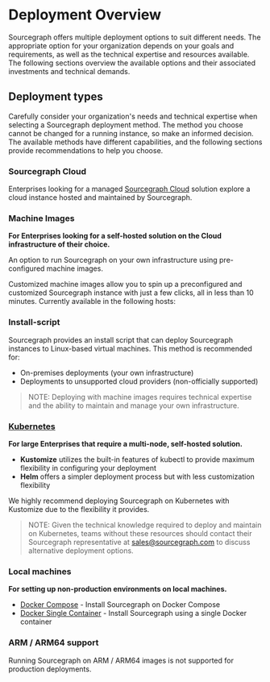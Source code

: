 # Deployment Overview

Sourcegraph offers multiple deployment options to suit different needs. The appropriate option for your organization depends on your goals and requirements, as well as the technical expertise and resources available. The following sections overview the available options and their associated investments and technical demands.

## Deployment types

Carefully consider your organization's needs and technical expertise when selecting a Sourcegraph deployment method. The method you choose cannot be changed for a running instance, so make an informed decision. The available methods have different capabilities, and the following sections provide recommendations to help you choose.

### Sourcegraph Cloud

Enterprises looking for a managed [Sourcegraph Cloud](https://about.sourcegraph.com/get-started?t=enterprise) solution explore a cloud instance hosted and maintained by Sourcegraph.

<LinkCards>

  <LinkCard href="https://about.sourcegraph.com/get-started?t=enterprise" imgSrc="https://sourcegraph.com/.assets/img/sourcegraph-mark.svg" imgAlt="Sourcegraph" title="Get single-tenant instance managed by Sourcegraph." description="Sign up and get a 30 day free trial for your team." />

</LinkCards>

### Machine Images

**For Enterprises looking for a self-hosted solution on the Cloud infrastructure of their choice.**

An option to run Sourcegraph on your own infrastructure using pre-configured machine images.

Customized machine images allow you to spin up a preconfigured and customized Sourcegraph instance with just a few clicks, all in less than 10 minutes. Currently available in the following hosts:

<QuickLinks>
  <QuickLink title="AWS AMIs" icon='lightbulb' href="/admin/deploy/machine-images/aws-ami" />
  <QuickLink title="Azure Images" icon='theming' href="/admin/deploy/machine-images/azure" />
  <QuickLink title="Google Compute Images" icon='presets' href="/admin/deploy/machine-images/gce" />
</QuickLinks>

### Install-script

Sourcegraph provides an install script that can deploy Sourcegraph instances to Linux-based virtual machines. This method is recommended for:

- On-premises deployments (your own infrastructure)
- Deployments to unsupported cloud providers (non-officially supported)

>NOTE: Deploying with machine images requires technical expertise and the ability to maintain and manage your own infrastructure.

### [Kubernetes](/admin/deploy/kubernetes)

**For large Enterprises that require a multi-node, self-hosted solution.**

- **Kustomize** utilizes the built-in features of kubectl to provide maximum flexibility in configuring your deployment
- **Helm** offers a simpler deployment process but with less customization flexibility

We highly recommend deploying Sourcegraph on Kubernetes with Kustomize due to the flexibility it provides.

<QuickLinks>

<QuickLink title="Kustomize" icon='lightbulb' href="/admin/deploy/kubernetes" />
<QuickLink title="Helm" icon='theming' href="/admin/deploy/kubernetes/helm" />

</QuickLinks>

>NOTE: Given the technical knowledge required to deploy and maintain on Kubernetes, teams without these resources should contact their Sourcegraph representative at [sales@sourcegraph.com](mailto:sales@sourcegraph.com) to discuss alternative deployment options.

### Local machines

**For setting up non-production environments on local machines.**

  - [Docker Compose](/admin/deploy/docker-compose/) - Install Sourcegraph on Docker Compose
  - [Docker Single Container](/admin/deploy/docker-single-container/) - Install Sourcegraph using a single Docker container

### ARM / ARM64 support

Running Sourcegraph on ARM / ARM64 images is not supported for production deployments.
